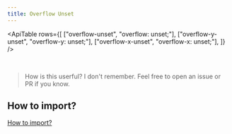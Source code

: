 ```yaml
---
title: Overflow Unset
---
```



<ApiTable
    rows={[
        ["overflow-unset", "overflow: unset;"],
        ["overflow-y-unset", "overflow-y: unset;"],
        ["overflow-x-unset", "overflow-x: unset;"],
    ]}
/>

<br />

> How is this userful? I don't remember. Feel free to open an issue or PR if you know.

## How to import?

[How to import?](/#how-to-import)
